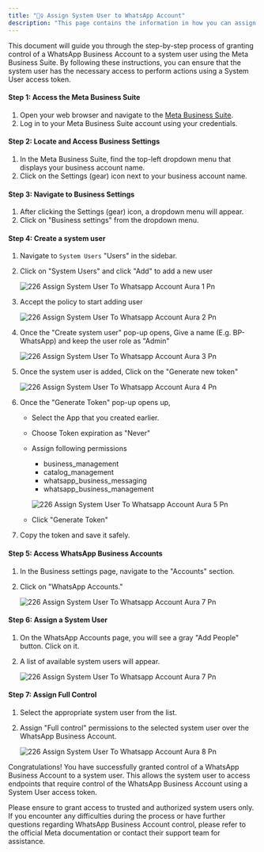 ```yaml
---
title: "🦸‍♀️ Assign System User to WhatsApp Account"
description: "This page contains the information in how you can assign system user to the WhatsApp Account"
---
```


This document will guide you through the step-by-step process of granting control of a WhatsApp Business Account to a system user using the Meta Business Suite. By following these instructions, you can ensure that the system user has the necessary access to perform actions using a System User access token.

#### **Step 1: Access the Meta Business Suite**

1. Open your web browser and navigate to the [Meta Business Suite](https://business.facebook.com/).
2. Log in to your Meta Business Suite account using your credentials.

#### **Step 2: Locate and Access Business Settings**

1. In the Meta Business Suite, find the top-left dropdown menu that displays your business account name.
2. Click on the Settings (gear) icon next to your business account name.

#### **Step 3: Navigate to Business Settings**

1. After clicking the Settings (gear) icon, a dropdown menu will appear.
2. Click on "Business settings" from the dropdown menu.

#### **Step 4: Create a system user**

1. Navigate to `System Users` "Users" in the sidebar.
2. Click on "System Users" and click "Add" to add a new user

   ![226 Assign System User To Whatsapp Account  Aura 1 Pn](/images/platform-guidelines-training/assign-system-user/226.assign_system_user_to_whatsapp_account__Aura-1.png)
3. Accept the policy to start adding user

   ![226 Assign System User To Whatsapp Account  Aura 2 Pn](/images/platform-guidelines-training/assign-system-user/226.assign_system_user_to_whatsapp_account__Aura-2.png)
4. Once the "Create system user" pop-up opens, Give a name (E.g. BP-WhatsApp) and keep the user role as "Admin"

   ![226 Assign System User To Whatsapp Account  Aura 3 Pn](/images/platform-guidelines-training/assign-system-user/226.assign_system_user_to_whatsapp_account__Aura-3.png)
5. Once the system user is added, Click on the "Generate new token"

   ![226 Assign System User To Whatsapp Account  Aura 4 Pn](/images/platform-guidelines-training/assign-system-user/226.assign_system_user_to_whatsapp_account__Aura-4.png)
6. Once the "Generate Token" pop-up opens up,
   - Select the App that you created earlier.
   - Choose Token expiration as "Never"
   - Assign following permissions
     - business_management
     - catalog_management
     - whatsapp_business_messaging
     - whatsapp_business_management

     ![226 Assign System User To Whatsapp Account  Aura 5 Pn](/images/platform-guidelines-training/assign-system-user/226.assign_system_user_to_whatsapp_account__Aura-5.png)
   - Click "Generate Token"
7. Copy the token and save it safely.

#### **Step 5: Access WhatsApp Business Accounts**

1. In the Business settings page, navigate to the "Accounts" section.
2. Click on "WhatsApp Accounts."

   ![226 Assign System User To Whatsapp Account  Aura 7 Pn](/images/platform-guidelines-training/assign-system-user/226.assign_system_user_to_whatsapp_account__Aura-6.png)

#### **Step 6: Assign a System User**

1. On the WhatsApp Accounts page, you will see a gray "Add People" button. Click on it.
2. A list of available system users will appear.

   ![226 Assign System User To Whatsapp Account  Aura 7 Pn](/images/platform-guidelines-training/assign-system-user/226.assign_system_user_to_whatsapp_account__Aura-7.png)

#### **Step 7: Assign Full Control**

1. Select the appropriate system user from the list.
2. Assign "Full control" permissions to the selected system user over the WhatsApp Business Account.

   ![226 Assign System User To Whatsapp Account  Aura 8 Pn](/images/platform-guidelines-training/assign-system-user/226.assign_system_user_to_whatsapp_account__Aura-8.png)

Congratulations\! You have successfully granted control of a WhatsApp Business Account to a system user. This allows the system user to access endpoints that require control of the WhatsApp Business Account using a System User access token.

Please ensure to grant access to trusted and authorized system users only. If you encounter any difficulties during the process or have further questions regarding WhatsApp Business Account control, please refer to the official Meta documentation or contact their support team for assistance.